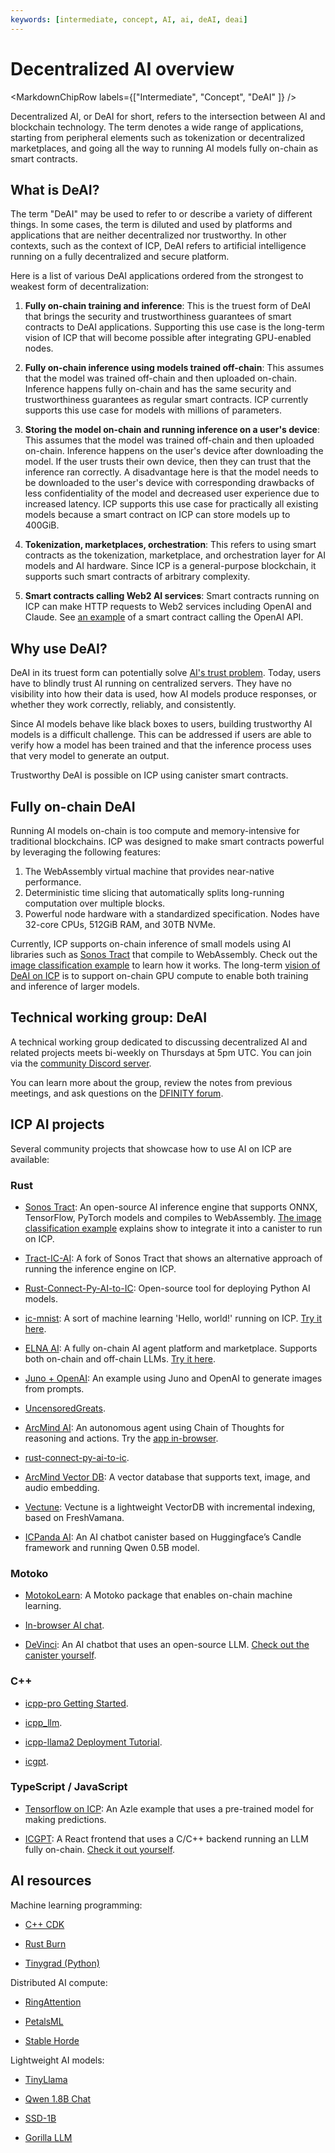```yaml
---
keywords: [intermediate, concept, AI, ai, deAI, deai]
---
```



# Decentralized AI overview

<MarkdownChipRow labels={["Intermediate", "Concept", "DeAI" ]} />

Decentralized AI, or DeAI for short, refers to the intersection between AI and blockchain technology.
The term denotes a wide range of applications, starting from peripheral elements such as tokenization or decentralized marketplaces, and going all the way to running AI models fully on-chain as smart contracts.

## What is DeAI?

The term "DeAI" may be used to refer to or describe a variety of different things. In some cases, the term is diluted and used by platforms and applications that are neither decentralized nor trustworthy. In other contexts, such as the context of ICP, DeAI refers to artificial intelligence running on a fully decentralized and secure platform. 

Here is a list of various DeAI applications ordered from the strongest to weakest form of decentralization:

1. **Fully on-chain training and inference**:
This is the truest form of DeAI that brings the security and trustworthiness guarantees of smart contracts to DeAI applications.
Supporting this use case is the long-term vision of ICP that will become possible after integrating GPU-enabled nodes.

2. **Fully on-chain inference using models trained off-chain**:
This assumes that the model was trained off-chain and then uploaded on-chain.
Inference happens fully on-chain and has the same security and trustworthiness guarantees as regular smart contracts.
ICP currently supports this use case for models with millions of parameters.

3. **Storing the model on-chain and running inference on a user's device**:
This assumes that the model was trained off-chain and then uploaded on-chain.
Inference happens on the user's device after downloading the model.
If the user trusts their own device, then they can trust that the inference ran correctly.
A disadvantage here is that the model needs to be downloaded to the user's device with corresponding drawbacks of less confidentiality of the model and decreased user experience due to increased latency.
ICP supports this use case for practically all existing models because a smart contract on ICP can store models up to 400GiB.

4. **Tokenization, marketplaces, orchestration**:
This refers to using smart contracts as the tokenization, marketplace, and orchestration layer for AI models and AI hardware.
Since ICP is a general-purpose blockchain, it supports such smart contracts of arbitrary complexity.

5. **Smart contracts calling Web2 AI services**:
Smart contracts running on ICP can make HTTP requests to Web2 services including OpenAI and Claude.
See [an example](https://github.com/peterpeterparker/juno-openai) of a smart contract calling the OpenAI API.

## Why use DeAI?

DeAI in its truest form can potentially solve [AI's trust problem](https://medium.com/@dfinity/deai-shedding-light-on-ais-black-box-problem-34b29281b743).
Today, users have to blindly trust AI running on centralized servers.
They have no visibility into how their data is used, how AI models produce responses, or whether they work correctly, reliably, and consistently.

Since AI models behave like black boxes to users, building trustworthy AI models is a difficult challenge.
This can be addressed if users are able to verify how a model has been trained and that the inference process uses that very model to generate an output.

Trustworthy DeAI is possible on ICP using canister smart contracts.

## Fully on-chain DeAI

Running AI models on-chain is too compute and memory-intensive for traditional blockchains. ICP was designed to make smart contracts powerful by leveraging the following features:
1. The WebAssembly virtual machine that provides near-native performance.
2. Deterministic time slicing that automatically splits long-running computation over multiple blocks.
3. Powerful node hardware with a standardized specification. Nodes have 32-core CPUs, 512GiB RAM, and 30TB NVMe.

Currently, ICP supports on-chain inference of small models using AI libraries such as [Sonos Tract](https://github.com/sonos/tract) that compile to WebAssembly.
Check out the [image classification example](/docs/current/developer-docs/ai/ai-on-chain) to learn how it works.
The long-term [vision of DeAI on ICP](https://internetcomputer.org/roadmap#Decentralized%20AI-start) is to support on-chain GPU compute to enable both training and inference of larger models.

## Technical working group: DeAI

A technical working group dedicated to discussing decentralized AI and related projects meets bi-weekly on Thursdays at 5pm UTC. You can join via the [community Discord server](https://discord.gg/jnjVVQaE2C).

You can learn more about the group, review the notes from previous meetings, and ask questions on the [DFINITY forum](https://forum.dfinity.org/t/technical-working-group-deai/24621).

## ICP AI projects

Several community projects that showcase how to use AI on ICP are available:

### Rust

- [Sonos Tract](https://github.com/sonos/tract): An open-source AI inference engine that supports ONNX, TensorFlow, PyTorch models and compiles to WebAssembly.
  [The image classification example](https://github.com/dfinity/examples/tree/master/rust/image-classification) explains show to integrate it into a canister to run on ICP.

- [Tract-IC-AI](https://github.com/jeshli/tract-ic-ai): A fork of Sonos Tract that shows an alternative approach of running the inference engine on ICP.

- [Rust-Connect-Py-AI-to-IC](https://github.com/jeshli/rust-connect-py-ai-to-ic): Open-source tool for deploying Python AI models.

- [ic-mnist](https://github.com/smallstepman/ic-mnist): A sort of machine learning 'Hello, world!' running on ICP. [Try it here](https://jsi2g-jyaaa-aaaam-abnia-cai.icp0.io/).

- [ELNA AI](https://github.com/elna-ai): A fully on-chain AI agent platform and marketplace. Supports both on-chain and off-chain LLMs. [Try it here](https://dapp.elna.ai/).

- [Juno + OpenAI](https://github.com/peterpeterparker/juno-openai): An example using Juno and OpenAI to generate images from prompts.

- [UncensoredGreats](https://github.com/UncensoredGreats/core).

- [ArcMind AI](https://github.com/arcmindai/arcmindai): An autonomous agent using Chain of Thoughts for reasoning and actions. Try the [app in-browser](https://arcmindai.app).

- [rust-connect-py-ai-to-ic](https://github.com/jeshli/rust-connect-py-ai-to-ic).

- [ArcMind Vector DB](https://github.com/arcmindai/arcmindvector): A vector database that supports text, image, and audio embedding.

- [Vectune](https://github.com/ClankPan/Vectune): Vectune is a lightweight VectorDB with incremental indexing, based on FreshVamana.

- [ICPanda AI](https://github.com/ldclabs/ic-panda/tree/main/src/ic_panda_ai): An AI chatbot canister based on Huggingface’s Candle framework and running Qwen 0.5B model.

### Motoko

- [MotokoLearn](https://github.com/ildefons/motokolearn): A Motoko package that enables on-chain machine learning.

- [In-browser AI chat](https://github.com/patnorris/DecentralizedAIonIC).

- [DeVinci](https://github.com/patnorris/DecentralizedAIonIC): An AI chatbot that uses an open-source LLM. [Check out the canister yourself](https://x6occ-biaaa-aaaai-acqzq-cai.icp0.io/).

### C++

- [icpp-pro Getting Started](https://docs.icpp.world/getting-started.html).

- [icpp_llm](https://github.com/icppWorld/icpp_llm).

- [icpp-llama2 Deployment Tutorial](https://github.com/icppWorld/icpp_llm/blob/main/icpp_llama2/README.md).

- [icgpt](https://github.com/icppWorld/icgpt).

### TypeScript / JavaScript

- [Tensorflow on ICP](https://github.com/carlosarturoceron/decentAI): An Azle example that uses a pre-trained model for making predictions.

- [ICGPT](https://github.com/icppWorld/icgpt): A React frontend that uses a C/C++ backend running an LLM fully on-chain. [Check it out yourself](https://icgpt.icpp.world/).

## AI resources

Machine learning programming:

- [C++ CDK](https://docs.icpp.world/index.html)

- [Rust Burn](https://github.com/Tracel-AI/burn)

- [Tinygrad (Python)](https://github.com/tinygrad/tinygrad)

Distributed AI compute:

- [RingAttention](https://arxiv.org/abs/2310.01889)

- [PetalsML](https://github.com/bigscience-workshop/petals)

- [Stable Horde](https://stablehorde.net/)


Lightweight AI models:

- [TinyLlama](https://github.com/jzhang38/TinyLlama)

- [Qwen 1.8B Chat](https://huggingface.co/Qwen/Qwen-1_8B-Chat)

- [SSD-1B](https://huggingface.co/segmind/SSD-1B)

- [Gorilla LLM](https://gorilla.cs.berkeley.edu/)

